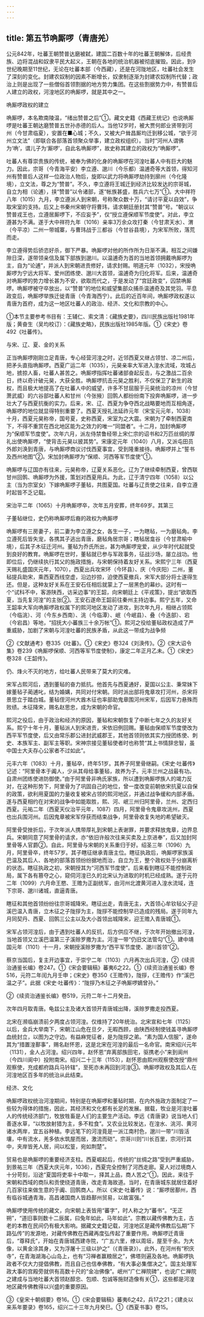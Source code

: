 ```yaml
---
---
---
```

title: 第五节唃厮啰（青唐羌）
---



公元842年，吐蕃王朝赞普达磨被弑，建国二百数十年的吐蕃王朝解体，后经贵族、边将混战和奴隶平民大起义，王朝在各地的统治机器被彻底摧毁。因此，到9世纪晚期至11世纪，无论在吐蕃本部（今西藏），还是在河陇地区，吐蕃社会发生了深刻的变化。封建农奴制的因素不断增长，奴隶制逐渐为封建农奴制所代替；政治上则是出现了一些僧俗首领割据的地方势力集团。在这些割据势力中，有赞普后人建立的政权，河湟地区的唃厮啰，就是其中之一。

唃厮啰政权的建立

唃厮啰，本名欺南陵温，“绪出赞普之后”①。藏文史籍《西藏王统记》也说唃厮啰是吐蕃王朝达磨赞普五世孙赤德的后人。当他12岁时，被大贾何郎业贤带到河州（今甘肃临夏），安置在■心城；不久，又被大户耸昌厮均迁到移公城，“欲于河州立文法”（即联合各部落首领聚众举事，建立政权组织）。当时“河州人谓佛为‘唃’，谓儿子为‘厮啰’，自此名唃厮啰”，故史称其建立的政权为“唃厮啰”。

吐蕃人有尊崇贵族的传统，被奉为佛的化身的唃厮啰在河湟吐蕃人中有巨大的魅力。因此，宗哥（今青海平安）李立遵、邈川（今乐都）温逋奇等大首领，得知河州有赞普后人这样一位政治人物后，旋即以武力将唃厮啰劫持到廓州（今化隆境），立文法，尊之为“赞普”。不久，李立遵将王城迁到经济比较发达的宗哥城，自立为相（论逋），挟“赞普”以令诸部，遂“帐族甚盛，胜兵六七万”①。大中祥符八年（1015）九月，李立遵派人到宋朝，号称聚众数十万，“请讨平夏以自效”，争取宋室的支持。后又上书秦州宋朝守将曹玮，请求朝廷册封其“赞普”号。“朝议以赞普戎王也，立遵居厮啰下，不应妄予”，仅“授立遵保顺军节度使”。对此，李立遵甚为不满。遂于大中祥符九年（1016）亲率3万余众攻打秦（今甘肃天水）、渭（今平凉）二州一带城寨，与曹玮战于三都谷（今甘谷县境），为宋军所败，落荒而走。

李立遵得势后骄恣好杀，御下严暴。唃厮啰对他的所作所为日渐不满，相互之间嫌隙日深，遂带领亲信及属下部族到邈川。以温逋奇为首的当地首领拥戴唃厮啰为主，自为“论逋”，并派人到宋朝进贡修好，请求封赐。明道元年（1032），宋授唃厮啰为宁远大将军、爱州团练使、邈川大首领，温逋奇为归化将军。后来，温逋奇对唃厮啰的势力增长甚为不安，欲取而代之，于是发动了“宫廷政变”，囚禁唃厮啰。唃厮啰被守卒放出，以“赞普”的地位和威望集部众捕杀温逋奇及其党羽。平息政变后，唃厮啰举族迁徙青唐（今青海西宁）。此后的近百年间，唃厮啰政权遂以青唐为首府，成为这一地区吐蕃人的政治、经济、文化和宗教的中心。

①本节主要参考书目有：王辅仁、索文清：《藏族史要》，四川民族出版社1981年版；黄奋生（吴均校订）：《藏族史略》，民族出版社1985年版。①《宋史》卷492《吐蕃传》。

与宋、辽、夏、金的关系

正当唃厮啰刚刚立足青唐，专心经营河湟之时，近邻西夏又继占领甘、凉二州后，把矛头直指唃厮啰。西夏广运二年（1035），元昊亲率大军进入湟水流域，攻城占地，掳掠人畜，吐蕃人甚苦之。唃厮啰指挥吐蕃诸部奋起反击，与之激战二百余日，终以奇计破元昊，大获全胜。唃厮啰抗击元昊之胜利，不仅保卫了新生的政权，而且极大地提高了在吐蕃人中的威望，许多不甘屈服于元昊统治的凉州（今甘萧武威）的六谷部吐蕃人和甘州（今张掖）回鹘人都纷纷南下投奔唃厮啰，进一步壮大了与西夏抗衡的实力。后来，宋、辽、西夏为争夺西北战略要地而互相角逐，唃厮啰的地位就显得特别重要了。西夏天授礼法延祚元年（宋宝元元年，1038）十月，西夏元昊称帝，国号夏，史称西夏，宋室为之大震。宋朝为了牵制西夏南下，不得不重赏在西北地区能为之效力的唯一“同盟者”。十二月，加封唃厮啰为“保顺军节度使”。次年六月，派左侍禁鲁经带上宋仁宗的诏书和2万匹丝绸的厚礼出使唃厮啰，“使背击元昊以披其势”。宋康定元年（1040）八月，又派屯田员外郎刘涣到青唐，与唃厮啰商议讨伐西夏事宜，受到隆重接待。唃厮啰并上“誓书及西州地图”②。宋加封唃厮啰为“保顺、河西等军节度使”①。

唃厮啰与辽国亦有往来，元昊称帝，辽夏关系恶化。辽为了继续牵制西夏，曾西联甘州回鹘、唃厮啰为外援，策划对西夏用兵。为此，辽于清宁四年（1058）以公主（当为宗室女）下嫁唃厮啰子董毡，共图夏国。吐蕃与辽贡使之往来，自李立遵时起皆不乏记载。

宋治平二年（1065）十月唃厮啰卒，次年五月安葬，终年69岁。其第三

子董毡继位，史仍称唃厮啰后裔的政权为唃厮啰

唃厮啰有三房妻子，前二妻为李立遵之女，各生一子，一为瞎毡，一为磨毡角。李立遵死后皆失宠，各携其子逃出青唐，磨毡角居宗哥；瞎毡居龛谷（今甘肃榆中境），后其子木征迁河州。董毡为乔氏所出，甚为唃厮啰宠爱，从少年时代起就受到良好的教育。唃厮啰在世时，董毡就已参与军政事务，征战沙场，屡立战功。他即位后，仍继续执行其父的施政措施，与宋朝保持着友好关系。宋熙宁三年（西夏天赐礼盛国庆元年，1070），西夏出兵攻宋环（今环县）、庆（今庆阳）二州，董毡提兵助宋，乘西夏西线空虚，沿边抄掠，迫使西夏撤兵，宋军大部分将士遂得生还。但是，这种友好关系在王安石任相后就蒙上了一层黑色的幕纱。这时有一个“试科不中，客游陕西，访采边事”的王韶，向宋朝廷上《平戎策》，提出“欲取西夏，当先复河湟”的主张②。王安石遂命王韶前往秦州主持边事。熙宁五年，又命王韶率大军向唃厮啰政权属下的熙河地区发动了进攻，到次年九月，相继占领熙（今临洮）、河（今东乡西南）、洮（今临潭）、岷（今岷县）、叠（今迭部）、宕（今宕昌）等地，“招抚大小蕃族三十余万帐”①。熙河之役给董毡政权造成了严重威胁，加剧了宋朝与河湟吐蕃的民族矛盾，从此这一带成为战争频

②《文献通考》卷335《吐蕃》。①《宋史》卷324《刘涣传》。②《宋大诏令集》卷239《唃厮啰保顺、河西等军节度使制》，康定二年正月乙未。①《宋史》卷328《王韶传》。

仍、烽火不灭的地方，给吐蕃人民带来了莫大的灾难。

宋军占熙河后，遇到董毡的奋力抵抗。他首先与西夏通好，夏国以公主、秉常妹下嫁董毡子蔺逋叱，结为婚媾，共同对付宋朝。同时派出部将鬼章攻打河州，杀宋将景思立于踏白城。董毡侄河州大酋木征也率部助鬼章围河州宋军，后因军力悬殊而败绩。木征降宋，赐名赵思忠，成为宋朝的命官。

熙河之役后，由于政治和经济的原因，董毡和宋朝恢复了中断七年之久的友好关系。熙宁十年十月，董毡派人到宋进贡，宋依旧例回赐。董毡由保顺军节度使改为西平军节度使，后又由常乐郡公进封武威郡王，其他首领则依其实力授团练使、刺史、本族军主、副军主等职。宋神宗接见董毡使者时也称赞“其上书情辞忠智，虽中国士大夫存心公家者不过如此”。

元丰六年（1083）十月，董毡卒，终年51岁。其养子阿里骨继嗣。《宋史·吐蕃传》记述：“阿里骨本于阗人，少从其母给事董毡，故养为子。元丰兰州之战最有功。自肃州团练使进防御使。”由于阿里骨非唃氏家族，所以遭到唃厮啰族人的竭力反对，在这种形势下，阿里骨为了巩固自己的地位，曾一度改变前朝依宋抗夏以自保的政策，欲利用夏国的力量收复被宋占领的熙河地区，并通过战争缓和内部矛盾。遂与西夏相约在对宋的战争中如能取胜，熙、河、岷三州归阿里骨，兰州、定西归西夏。元祐二年（西夏天仪治平元年，1087）四月，阿里骨令鬼章攻洮州，西夏也出兵围河州。后因鬼章被宋军俘获而结束战争，阿里骨收复失地的希望破灭。

阿里骨受挫折后，于次年派人携带厚礼到宋朝上表谢罪，并要求释放鬼章，边界息兵。宋朝同意了阿里骨的请求，亦“依旧许般次往来买卖及上京进奉”，后又加封阿里骨等人官爵②。自此，阿里骨与宋朝的关系重归于好。绍圣三年（1096）九月，阿里骨卒，终年57岁。其子瞎征继承青唐主位。瞎征执政后，唃厮啰家族溪巴温及其后人、各地的部落首领纷纷据地而治，自立为王，整个政权处于分崩离析的状态。瞎征执政之初，宋朝授其为“河西军节度使”。后来看到瞎征不能控制政局，属下各有篡夺之心，窥伺河湟已久的北宋认为进取的时机已经成熟。遂于元符二年（1099）六月命王愍、王赡为正副统军，由河州北渡黄河进入湟水流域，连下宗哥、邈川诸城，直逼青唐。

瞎征和其他首领纷纷往宗哥城降宋。瞎征出走，青唐无主，大首领心牟钦毡父子迎溪巴温入青唐，立木征之子陇拶为主，陇拶不能控制早已造成的残局。遂于同年九月同契丹、西夏、回鹘三公主以及大小首领出城降宋，迎王赡入青唐城①。

宋军占领河湟后，由于遇到吐蕃人的反抗，后方供应不继，于次年开始撤出河湟，当地首领又立溪巴温第三子溪赊罗撒为主。河湟一带“仍旧文法管勾”①。建中靖国元年（1101）十一月，宋朝授溪赊罗撒为“西平军节度使、邈川首领”②。

蔡京当国后，复主开边事宜，于崇宁二年（1103）六月再次出兵河湟，②《续资治通鉴长编》卷247。①《宋会要辑稿》蕃夷6之22。①《续资治通鉴长编》卷516，元符二年闰九月壬申；《宋史》卷350《王赡传》，陇拶，《王赡传》作“溪巴温之子”。此据《宋史·吐蕃传》：“陇拶乃木征之子唃厮啰嫡曾孙。”

②《续资治通鉴长编》卷519，元符二年十二月癸丑。

次年四月取青唐。龟兹公主及诸大首领开青唐城出降，溪赊罗撒走投西夏。

北宋在濒临崩溃前夕两度占领河湟。仅维持了20年统治。北宋宣和七年（1125）以后，金兵大举南下，宋朝江山危在旦夕，无暇西顾，由陕西经制使钱盖寻唃厮啰血统封立，以图为之守边。有益麻党征者，是为陇拶之弟。“素为国人信服”，遂命其为“措置湟鄯事”，赐名赵怀恩，这是北宋在河湟的最后一名命官。南宋绍兴元年（1131），金人占河湟。绍兴四年，赵怀恩“弃离部族田宅，驱携老小”来到阆州（今四川阆中）投附南宋。绍兴二十三年（1153），赵怀恩由熙州观察使改授“鼎州观察使，充成都府路兵马钤辖”，至死亦未再回到河湟③。唃厮啰政权及其后人在河湟地区百多年的统治从此结束。

经济、文化

唃厮啰政权统治河湟期间，特别是在唃厮啰和董毡时期，在内外施政方面制定了一些较为得体的措施，因此，其经济和文化都有长足的发展。据载，牧业是河湟吐蕃人的传统经济部门，牧放牲畜是人们的主要生产活动。李远《青唐录》说当地人们善逐水草，“以牧放射猎为主，多不粒食”。又农业比较发达，在湟水、洮河、黄河诸水两岸，宜五谷种植。李远笔下的河湟竟是一派江南村色，邈川一带“川皆活壤，中有流水，羌多依水筑屋而居，激流而硙”。宗哥川则“川长百里，宗河行其中，夹岸皆羌人居，间以松篁，宛如荆楚”。

贸易也是唃厮啰的重要经济支柱。西夏崛起后，传统的“丝绸之路”受到严重威胁，到景祐三年（西夏大庆元年，1036），西夏完全控制了河西走廊。夏人对过境商人十分苛刻，沿途“夏国将吏率十中取一，择其上品，商人苦之”①。因此，来往于宋朝和西域的商队和贡使绕道青唐，改走青海故道。当时，在青唐城东就居住着好几百家往来做生意的于阗、回鹘商人。所以《宋史·吐蕃传》说：“厮啰居鄯州，西有临谷城通青海，高昌诸国商人皆趋鄯州贸易，以故富强。”

唃厮啰使用传统的藏文，向宋朝上表皆用“蕃字”，时人称之为“蕃书”。“无正朔”，“道旧事则数十二辰属，曰兔年如此，马年如此”。宗教以藏传佛教为主，古老的本教在民间仍有极大影响。据藏文史籍记载，河湟地区是藏传佛教后弘期“下路弘传”的发源地，对藏传佛教在西藏再度弘传起了重要作用。唃厮啰迁青唐后，“尊释氏”，开始在青唐城西建寺院，“广五六里，缭以周垣，屋至千余。为大像，以黄金涂其身，又为浮屠十三级以护之”（《青唐录》）。此外，在河州有“积庆寺”，在青海湖海心山岛上，也有“习禅者赢粮居之”，佛塔则遍及各地。唃厮啰执政者不仅大力提倡佛教，而且自己也信奉佛教，“有大事必集僧决之”。国主处理军政大事的宫殿旁就供有高数十尺的“金冶佛像”。岷州“广仁禅院碑”，也说广仁禅院之建成与当地吐蕃大首领赵醇忠、包顺、包诚等施财造像有关①，这些都是河湟地区藏传佛教得以兴盛的重要原因。

③《皇宋十朝纲要》卷16。①《宋会要辑稿》蕃夷6之42，兵17之21；《建炎以来系年要录》卷165，绍兴二十三年九月癸巳。①《西夏书事》卷15。